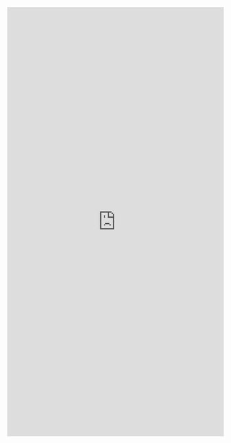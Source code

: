 <!---intro-->

<iframe id="learnR" src="https://wrightrc.shinyapps.io/intro" style="border: 0px solid black; width: 100%; min-height: 1000px"></iframe>
